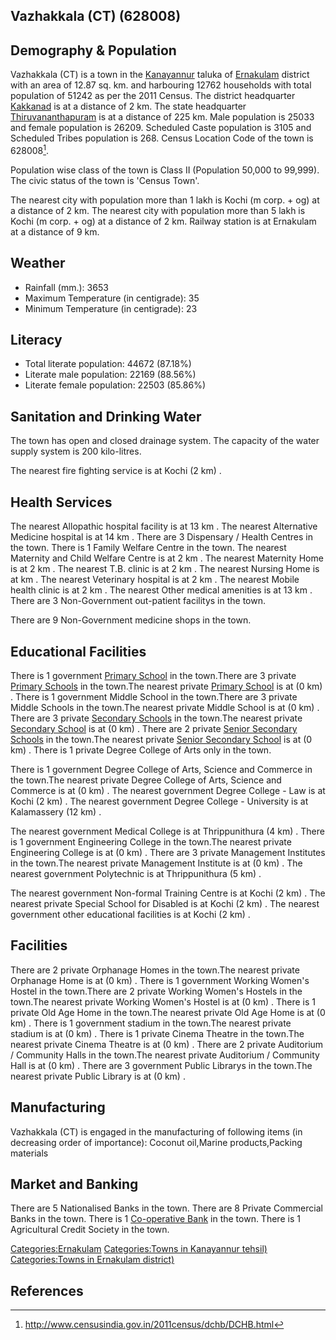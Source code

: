 {{Infobox settlement
| name=Vazhakkala (CT)
| native_name=
| native_name_lang=
| other_name=
| nickname=
| settlement_type=Town
| image_skyline=
| image_alt=
| image_caption=
| pushpin_map=India Kerala
| pushpin_label_position=right
| pushpin_map_alt=
| pushpin_map_caption=Location in Kerala, India
| latd=
| latm=
| lats=
| latNS=
| longd=
| longm=
| longs=
| longEW=
| coordinates_display=inline,title
| subdivision_type=Country
| subdivision_name={{flag|India}}
| subdivision_type1=[[States and territories of India|State]]
| subdivision_name1=Kerala 
| subdivision_type2=[[List of districts of India|District]]
| subdivision_name2=Ernakulam
| subdivision_type3=Tahsil
| subdivision_name3=Kanayannur
| website=
| established_title=<!-- Established -->
| established_date=
| founder=
| named_for=
| government_type=
| governing_body=
| unit_pref=Metric
| area_footnotes=
| area_rank=
| area_total_km2=12.87
| elevation_footnotes=
| elevation_m=
| population_total=51242
| population_as_of=2011
| population_rank=
| population_density_km2=3981
| population_demonym=
| population_footnotes=
| demographics_type1=Languages=
| demographics1_title1=Official=
| demographics1_info1=[[Malayalam language|Malayalam]]
| timezone1=[[Indian Standard Time|IST]]
| utc_offset1==+5:30
| postal_code_type=[[Postal Index Number|PIN]]
| postal_code=
| area_code_type=Telephone code
| area_code=
| registration_plate=
| blank1_name_sec1=Nearest city
| blank1_info_sec1=[[Kochi (m corp. + og) ]]
| blank2_name_sec1=[[Human sex ratio|Sex ratio]]
| blank2_info_sec1=1046
| blank3_name_sec1=Literacy
| blank3_info_sec1=87.18%
| blank1_name_sec2=[[2011 Census of India|2011 census]] code
| blank1_info_sec2=628008
| footnotes=
}}

== Vazhakkala (CT) (628008) ==

== Demography & Population ==

Vazhakkala (CT) is a town in the [[Kanayannur]] taluka of [[Ernakulam]] district with an area of 12.87 sq. km. and harbouring 12762 households with total population of 51242 as per the 2011 Census. The district headquarter [[Kakkanad]] is at a distance of 2 km. The state headquarter [[Thiruvananthapuram]] is at a distance of 225 km. Male population is 25033 and female population is 26209. Scheduled Caste population is 3105 and Scheduled Tribes population is 268. Census Location Code of the town is 628008<ref>http://www.censusindia.gov.in/2011census/dchb/DCHB.html</ref>.

Population wise class of the town is Class II (Population 50,000 to 99,999).
The civic status of the town is 'Census Town'.

The nearest city with population more than 1 lakh is Kochi (m corp. + og)  at a distance of 2 km. The nearest city with population more than 5 lakh is Kochi (m corp. + og)  at a distance of 2 km. Railway station is at Ernakulam at a distance of 9 km.


== Weather ==  
* Rainfall (mm.): 3653 
* Maximum Temperature (in centigrade): 35
* Minimum Temperature (in centigrade): 23


== Literacy ==  
* Total literate population: 44672 (87.18%)
* Literate male population: 22169 (88.56%)
* Literate female population: 22503 (85.86%)


== Sanitation and Drinking Water ==  
The town has open and closed drainage system.
The capacity of the water supply system is 200 kilo-litres.

The nearest fire fighting service is at Kochi (2 km) .


== Health Services ==
The nearest Allopathic hospital facility is at 13 km .
The nearest Alternative Medicine hospital is at 14 km .
There are 3 Dispensary / Health Centres in the town.
There is 1 Family Welfare Centre in the town.
The nearest Maternity and Child Welfare Centre is at 2 km .
The nearest Maternity Home is at 2 km .
The nearest T.B. clinic is at 2 km .
The nearest Nursing Home is at  km .
The nearest Veterinary hospital is at 2 km .
The nearest Mobile health clinic is at 2 km .
The nearest Other medical amenities is at 13 km .
There are 3 Non-Government out-patient facilitys in the town.


There are 9 Non-Government medicine shops in the town.


== Educational Facilities ==
There is 1 government [[Primary School]] in the town.There are 3 private [[Primary School]]s in the town.The nearest private [[Primary School]] is at  (0 km) .
There is 1 government Middle School in the town.There are 3 private Middle Schools in the town.The nearest private Middle School is at  (0 km) .
There are 3 private [[Secondary School]]s in the town.The nearest private [[Secondary School]] is at  (0 km) .
There are 2 private [[Senior Secondary School]]s in the town.The nearest private [[Senior Secondary School]] is at  (0 km) .
There is 1 private Degree College of Arts only in the town. 
 
 
 
 
There is 1 government Degree College of Arts, Science and Commerce in the town.The nearest private Degree College of Arts, Science and Commerce is at  (0 km) .
The nearest government Degree College - Law is at Kochi (2 km) .
The nearest government Degree College - University is at Kalamassery (12 km) .
 
The nearest government Medical College is at Thrippunithura  (4 km) .
There is 1 government Engineering College in the town.The nearest private Engineering College is at  (0 km) .
There are 3 private Management Institutes in the town.The nearest private Management Institute is at  (0 km) .
The nearest government Polytechnic is at Thrippunithura (5 km) .
 
The nearest government Non-formal Training Centre is at Kochi (2 km) .
The nearest private Special School for Disabled is at Kochi (2 km) .
The nearest government other educational facilities is at Kochi (2 km) .


== Facilities ==
There are 2 private Orphanage Homes in the town.The nearest private Orphanage Home is at  (0 km) .
There is 1 government Working Women's Hostel in the town.There are 2 private Working Women's Hostels in the town.The nearest private Working Women's Hostel is at  (0 km) .
There is 1 private Old Age Home in the town.The nearest private Old Age Home is at  (0 km) .
There is 1 government stadium in the town.The nearest private stadium is at  (0 km) .
There is 1 private Cinema Theatre in the town.The nearest private Cinema Theatre is at  (0 km) .
There are 2 private Auditorium / Community Halls in the town.The nearest private Auditorium / Community Hall is at  (0 km) .
There are 3 government Public Librarys in the town.The nearest private Public Library is at  (0 km) .


== Manufacturing ==
Vazhakkala (CT) is engaged in the manufacturing of following items (in decreasing order of importance): Coconut oil,Marine products,Packing materials


== Market and Banking ==
There are 5 Nationalised Banks in the town.
There are 8 Private Commercial Banks in the town.
There is 1 [[Co-operative Bank]] in the town.
There is 1 Agricultural Credit Society in the town.



[[Categories:Ernakulam]]
[[Categories:Towns in Kanayannur tehsil)]]
[[Categories:Towns in Ernakulam district)]]


== References ==
{{Reflist}}


